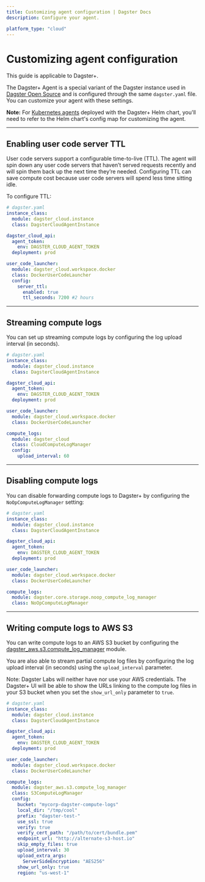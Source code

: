 ```yaml
---
title: Customizing agent configuration | Dagster Docs
description: Configure your agent.

platform_type: "cloud"
---
```


# Customizing agent configuration

<Note>This guide is applicable to Dagster+.</Note>

The Dagster+ Agent is a special variant of the Dagster instance used in [Dagster Open Source](/deployment/dagster-instance) and is configured through the same `dagster.yaml` file. You can customize your agent with these settings.

**Note:** For [Kubernetes agents](/dagster-plus/deployment/agents/kubernetes/configuring-running-kubernetes-agent) deployed with the Dagster+ Helm chart, you'll need to refer to the Helm chart's config map for customizing the agent.

---

## Enabling user code server TTL

User code servers support a configurable time-to-live (TTL). The agent will spin down any user code servers that haven’t served requests recently and will spin them back up the next time they’re needed. Configuring TTL can save compute cost because user code servers will spend less time sitting idle.

To configure TTL:

```yaml
# dagster.yaml
instance_class:
  module: dagster_cloud.instance
  class: DagsterCloudAgentInstance

dagster_cloud_api:
  agent_token:
    env: DAGSTER_CLOUD_AGENT_TOKEN
  deployment: prod

user_code_launcher:
  module: dagster_cloud.workspace.docker
  class: DockerUserCodeLauncher
  config:
    server_ttl:
      enabled: true
      ttl_seconds: 7200 #2 hours
```

---

## Streaming compute logs

You can set up streaming compute logs by configuring the log upload interval (in seconds).

```yaml
# dagster.yaml
instance_class:
  module: dagster_cloud.instance
  class: DagsterCloudAgentInstance

dagster_cloud_api:
  agent_token:
    env: DAGSTER_CLOUD_AGENT_TOKEN
  deployment: prod

user_code_launcher:
  module: dagster_cloud.workspace.docker
  class: DockerUserCodeLauncher

compute_logs:
  module: dagster_cloud
  class: CloudComputeLogManager
  config:
    upload_interval: 60
```

---

## Disabling compute logs

You can disable forwarding compute logs to Dagster+ by configuring the `NoOpComputeLogManager` setting:

```yaml
# dagster.yaml
instance_class:
  module: dagster_cloud.instance
  class: DagsterCloudAgentInstance

dagster_cloud_api:
  agent_token:
    env: DAGSTER_CLOUD_AGENT_TOKEN
  deployment: prod

user_code_launcher:
  module: dagster_cloud.workspace.docker
  class: DockerUserCodeLauncher

compute_logs:
  module: dagster.core.storage.noop_compute_log_manager
  class: NoOpComputeLogManager
```

---

## Writing compute logs to AWS S3

You can write compute logs to an AWS S3 bucket by configuring the [dagster_aws.s3.compute_log_manager](https://docs.dagster.io/\_apidocs/libraries/dagster-aws#dagster_aws.s3.S3ComputeLogManager) module.

You are also able to stream partial compute log files by configuring the log upload interval (in seconds) using the `upload_interval` parameter.

Note: Dagster Labs will neither have nor use your AWS credentials. The Dagster+ UI will be able to show the URLs linking to the compute log files in your S3 bucket when you set the `show_url_only` parameter to `true`.

```yaml
# dagster.yaml
instance_class:
  module: dagster_cloud.instance
  class: DagsterCloudAgentInstance

dagster_cloud_api:
  agent_token:
    env: DAGSTER_CLOUD_AGENT_TOKEN
  deployment: prod

user_code_launcher:
  module: dagster_cloud.workspace.docker
  class: DockerUserCodeLauncher

compute_logs:
  module: dagster_aws.s3.compute_log_manager
  class: S3ComputeLogManager
  config:
    bucket: "mycorp-dagster-compute-logs"
    local_dir: "/tmp/cool"
    prefix: "dagster-test-"
    use_ssl: true
    verify: true
    verify_cert_path: "/path/to/cert/bundle.pem"
    endpoint_url: "http://alternate-s3-host.io"
    skip_empty_files: true
    upload_interval: 30
    upload_extra_args:
      ServerSideEncryption: "AES256"
    show_url_only: true
    region: "us-west-1"
```
